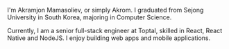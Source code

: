 I'm Akramjon Mamasoliev, or simply Akrom. I graduated from Sejong University in South Korea, majoring in Computer Science.

Currently, I am a senior full-stack engineer at Toptal, skilled in React, React Native and NodeJS. I enjoy building web apps and mobile applications.
